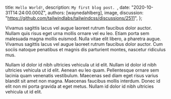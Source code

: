 
  title: `Hello World!`,
  description: `My first blog post. `,
  date: "2020-10-31T14:24:00.000Z",
  authors: [waynedahlberg],
  image,
  discussion: "https://github.com/tailwindlabs/tailwindcss/discussions/2511",
};

Vivamus sagittis lacus vel augue laoreet rutrum faucibus dolor auctor. Nullam quis risus eget urna mollis ornare vel eu leo. Etiam porta sem malesuada magna mollis euismod. Nulla vitae elit libero, a pharetra augue. Vivamus sagittis lacus vel augue laoreet rutrum faucibus dolor auctor. Cum sociis natoque penatibus et magnis dis parturient montes, nascetur ridiculus mus.

<!--more-->

Nullam id dolor id nibh ultricies vehicula ut id elit. Nullam id dolor id nibh ultricies vehicula ut id elit. Aenean eu leo quam. Pellentesque ornare sem lacinia quam venenatis vestibulum. Maecenas sed diam eget risus varius blandit sit amet non magna. Maecenas faucibus mollis interdum. Donec id elit non mi porta gravida at eget metus. Nullam id dolor id nibh ultricies vehicula ut id elit.
